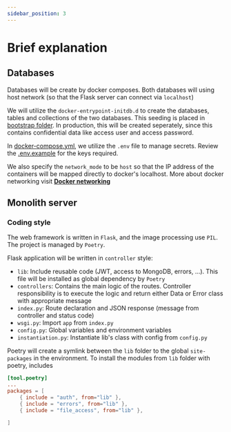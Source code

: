 ```yaml
---
sidebar_position: 3
---
```


# Brief explanation

## Databases

Databases will be create by docker composes. Both databases will using host network (so that the Flask server can connect via `localhost`)

We will utilize the `docker-entrypoint-initdb.d` to create the databases, tables and collections of the two databases. This seeding is placed in [bootstrap folder](https://github.com/highlander-spirou/microgo/tree/2_Celery_worker/bootstrap).
In production, this will be created seperately, since this contains confidential data like access user and access password.

In [docker-compose.yml](https://github.com/highlander-spirou/microgo/blob/2_Celery_worker/docker-compose.yml), 
we utilize the `.env` file to manage secrets. Review the [.env.example](https://github.com/highlander-spirou/microgo/blob/2_Celery_worker/celery-app/.env.example)
for the keys required. 

We also specify the `network_mode` to be `host` so that the IP address of the containers will be mapped directly to docker's localhost.
More about docker networking visit **[Docker networking](/docs/tutorial-basics/docker-network)**

## Monolith server

### Coding style

The web framework is written in `Flask`, and the image processing use `PIL`. The project is managed by `Poetry`.

Flask application will be written in `controller` style:

- `lib`: Include reusable code (JWT, access to MongoDB, errors, ...). This file will be installed as global dependency by `Poetry`
- `controllers`: Contains the main logic of the routes. Controller responsibility is to execute the logic and return either Data or Error class with appropriate message
- `index.py`: Route declaration and JSON response (message from controller and status code)
- `wsgi.py`: Import `app` from `index.py`
- `config.py`: Global variables and environment variables
- `instantiation.py`: Instantiate lib's class with config from `config.py`

Poetry will create a symlink between the `lib` folder to the global `site-packages` in the environment. To install the modules from `lib` folder with poetry, includes

```toml title="pyproject.toml"
[tool.poetry]
...
packages = [
    { include = "auth", from="lib" },
    { include = "errors", from="lib" },
    { include = "file_access", from="lib" },

]
```





